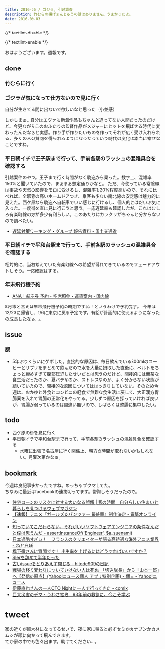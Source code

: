 ```yaml
---
title: 2016-36 / ゴジラ, 引越調査
description: 竹むらの揚げまんじゅうの話はありません。うまかったよ。
date: 2016-09-03
---
```


{/* textlint-disable */}


{/* textlint-enable */}

おはようございます。週報です。

## done

###  竹むらに行く

<Instagram instagramId="BJmv5gSDLlj" />

###  ゴジラが気になって仕方ないので見に行く

自分が生きてる間に出ないで欲しいなと思った（小並感）   

しかしまぁ...自分はエヴァも新海作品もちゃんと追ってない人間だったのだけど、今更ながらこのおふたりの監督作品がメジャーにヒットを飛ばせる時代に変わったんだなぁと実感。作り手が作りたいものを作ってそれが広く受け入れられる、多くの人の賛同を得られるようになったっていう時代の変化は本当に幸せなことですね。

<X url="https://twitter.com/mtsujiji/status/769767045009252353" />

###  平日朝イチで王子駅まで行って、手前各駅のラッシュの混雑具合を確認する

引越案件のやつ。王子まで行く時間がなく駒込から乗った。数字上、混雑率150%と聞いていたので、まぁまぁ想定通りかなと。
ただ、今使っている常磐線は事故や天気の影響をモロに受けるし、混雑率も20%程度高いので、それに比べれば、全駅背の高いホームドアつき、乗客も少ない南北線の安定感は魅力的に見えた。西ケ原なら駒込へ自転車でいい感じに行けるし、個人的にはだいぶ気に入った。一度街を直に見に行こうと思う。一応遅延率も確認したが、これはむしろ有楽町線の方が多少有利らしい。このあたりはカラクリがちゃんと分からないので調べたい。

- [遅延対策ワーキング・グループ 報告資料 - 国土交通省](http://www.mlit.go.jp/common/001081639.pdf)

###  平日朝イチで平和台駅まで行って、手前各駅のラッシュの混雑具合を確認する

相対的に、当初考えていた有楽町線への希望が薄れてきているのでフェードアウトしそう。一応確認はする。

###  年末飛行機予約

- [ANA｜航空券 予約・空席照会・運賃案内・国内線](https://www.ana.co.jp/top-operat-ver2/images/dom/topoffer/200407/PcMainVis_001.jpg)

8月末と言えば年末飛行機予約の時期ですね！というわけで予約完了。
今年は12/23に帰省し、1/6に東京に戻る予定です。有給が計画的に使えるようになったの成長したなぁ...。

## issue

### 腹

- 5年ぶりくらいにゲボした。直接的な原因は、毎日飲んでいる300mlのコーヒーとサプリをまとめて飲んだので水を大量に摂取した直後に、ベルトをちょっと締めすぎて腹部圧迫したせいだとは思うのだけど、間接的には無茶な食生活だったのか、夏バテなのか、ストレスなのか、よく分からない状態が続いていたので、間接的な原因についてははっきりしていない。そのため今週は、おかゆと外食とコンビニの軽食で無難な食生活に戻して、大正漢方胃腸薬を入れて胃腸の正常化をやってる。少しずつ原因を探っていければ良いが、胃腸が弱っているのは間違い無いので、しばらくは整腸に集中したい。

## todo

- 西ケ原の街を見に行く
- 平日朝イチで平和台駅まで行って、手前各駅のラッシュの混雑具合を確認する
  - 水曜に出張で名古屋に行く関係上、朝方の時間が取れないかもしれない。月曜次第かなぁ。

## bookmark

今週は良記事多かったですね。めっちゃブクマしてた。  
ちなみに最近はfacebookの連携切ってます。鬱陶しそうだったので。

- [住宅ローンのリスクに対する大いなる誤解 | 家の時間　自分らしい住まいと暮らしを見つけるウェブマガジン](http://www.ienojikan.com/house/kaikamatika/20160824.html)
- [【速報】アニメ『ガールズ＆パンツァー 最終章』制作決定 - 電撃オンライン](https://dengekionline.com/elem/000/001/349/1349798/)
- [知っていてこだわらない、それがいいソフトウェアエンジニアの条件なんだと僕は思うんだ - assertInstanceOf('Engineer', $a_suenami)](https://a-suenami.hatenablog.com/entry/2016/08/28/130633)
- [日本過酷すぎぃ！　フランスのクリエイターが語る高待遇な海外アニメ業界 - ねとらぼ](https://nlab.itmedia.co.jp/nl/articles/1608/30/news086.html)
- [橋下徹さんに質問です！ 出生率を上げるにはどうすればいいですか？](https://blogos.com/article/188614/)
- [SIerを辞めて半年たった](https://anond.hatelabo.jp/20160831010403)
- [古いissueをとりあえず閉じる - hitode909の日記](https://blog.sushi.money/entry/2016/07/19/124519)
- [戦場の移り変わりについていけない人は死ぬ　「切込隊長」から「山本一郎」へ【発信の原点】(Yahoo!ニュース個人 アプリ特別企画) - 個人 - Yahoo!ニュース](https://news.yahoo.co.jp/byline/yahooroupeiroapp/20160831-00059633/)
- [伊藤直也さんの一人CTO Nightに一人で行ってきた - comix](https://itosho525.hatenablog.com/entry/2016/08/31/024538)
- [巨大災害のデマ・うわさ拡散　93年前の教訓に、今こそ学ぶ](https://www.buzzfeed.com/jp/satoruishido/bousai-0901-sekiya)

# tweet

家の近くが雑木林になってるせいで、夜に家に帰ると必ずセミかカナブンかカメムシが顔に向かって飛んできます。  
てか家の中でも色々出ます。助けてください...。

<X url="https://twitter.com/legnoh/status/769874463613530113" />
<X url="https://twitter.com/legnoh/status/769876468553744384" />
